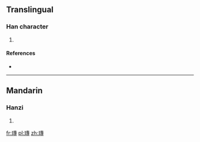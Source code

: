 ==Translingual==

===Han character===
{{Han char|rn=96|rad=玉|as=11|sn=15|four=1514<sub>3</sub>|canj=一土十戈戈 (MGJII)}}

# {{defn|Han|sort=玉11}}

====References====
* {{Han ref|kx=0740.160|dkj=21185|hdz=21134.090|uh=747C|ud=29820|bh=E6AA|bd=59050}}

----

==Mandarin==

===Hanzi===
{{cmn-hanzi|pin=[[zhuān]] ([[zhuan1]])|wg=chuan<sup>1</sup>}}

# {{defn|lang=cmn|sort=玉11}}

[[fr:瑼]]
[[pl:瑼]]
[[zh:瑼]]